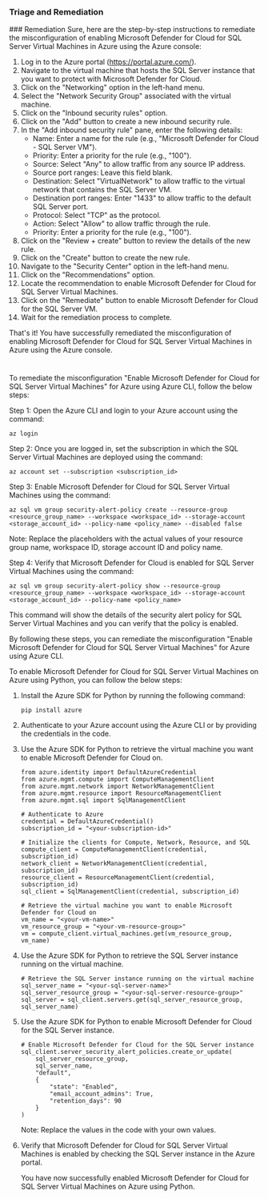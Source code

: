 
### Triage and Remediation
<Tabs>
<Tab title='Remediation'>
### Remediation

<AccordionGroup>
<Accordion title='Using Console' defaultOpen='true'>
Sure, here are the step-by-step instructions to remediate the misconfiguration of enabling Microsoft Defender for Cloud for SQL Server Virtual Machines in Azure using the Azure console:

1. Log in to the Azure portal (https://portal.azure.com/).
2. Navigate to the virtual machine that hosts the SQL Server instance that you want to protect with Microsoft Defender for Cloud.
3. Click on the "Networking" option in the left-hand menu.
4. Select the "Network Security Group" associated with the virtual machine.
5. Click on the "Inbound security rules" option.
6. Click on the "Add" button to create a new inbound security rule.
7. In the "Add inbound security rule" pane, enter the following details:
   - Name: Enter a name for the rule (e.g., "Microsoft Defender for Cloud - SQL Server VM").
   - Priority: Enter a priority for the rule (e.g., "100").
   - Source: Select "Any" to allow traffic from any source IP address.
   - Source port ranges: Leave this field blank.
   - Destination: Select "VirtualNetwork" to allow traffic to the virtual network that contains the SQL Server VM.
   - Destination port ranges: Enter "1433" to allow traffic to the default SQL Server port.
   - Protocol: Select "TCP" as the protocol.
   - Action: Select "Allow" to allow traffic through the rule.
   - Priority: Enter a priority for the rule (e.g., "100").
8. Click on the "Review + create" button to review the details of the new rule.
9. Click on the "Create" button to create the new rule.
10. Navigate to the "Security Center" option in the left-hand menu.
11. Click on the "Recommendations" option.
12. Locate the recommendation to enable Microsoft Defender for Cloud for SQL Server Virtual Machines.
13. Click on the "Remediate" button to enable Microsoft Defender for Cloud for the SQL Server VM.
14. Wait for the remediation process to complete.

That's it! You have successfully remediated the misconfiguration of enabling Microsoft Defender for Cloud for SQL Server Virtual Machines in Azure using the Azure console.

#
</Accordion>

<Accordion title='Using CLI'>
To remediate the misconfiguration "Enable Microsoft Defender for Cloud for SQL Server Virtual Machines" for Azure using Azure CLI, follow the below steps:

Step 1: Open the Azure CLI and login to your Azure account using the command:

```
az login
```

Step 2: Once you are logged in, set the subscription in which the SQL Server Virtual Machines are deployed using the command:

```
az account set --subscription <subscription_id>
```

Step 3: Enable Microsoft Defender for Cloud for SQL Server Virtual Machines using the command:

```
az sql vm group security-alert-policy create --resource-group <resource_group_name> --workspace <workspace_id> --storage-account <storage_account_id> --policy-name <policy_name> --disabled false
```

Note: Replace the placeholders with the actual values of your resource group name, workspace ID, storage account ID and policy name.

Step 4: Verify that Microsoft Defender for Cloud is enabled for SQL Server Virtual Machines using the command:

```
az sql vm group security-alert-policy show --resource-group <resource_group_name> --workspace <workspace_id> --storage-account <storage_account_id> --policy-name <policy_name>
```

This command will show the details of the security alert policy for SQL Server Virtual Machines and you can verify that the policy is enabled.

By following these steps, you can remediate the misconfiguration "Enable Microsoft Defender for Cloud for SQL Server Virtual Machines" for Azure using Azure CLI.
</Accordion>

<Accordion title='Using Python'>
To enable Microsoft Defender for Cloud for SQL Server Virtual Machines on Azure using Python, you can follow the below steps:

1. Install the Azure SDK for Python by running the following command:

   ```
   pip install azure
   ```

2. Authenticate to your Azure account using the Azure CLI or by providing the credentials in the code. 

3. Use the Azure SDK for Python to retrieve the virtual machine you want to enable Microsoft Defender for Cloud on.

   ```
   from azure.identity import DefaultAzureCredential
   from azure.mgmt.compute import ComputeManagementClient
   from azure.mgmt.network import NetworkManagementClient
   from azure.mgmt.resource import ResourceManagementClient
   from azure.mgmt.sql import SqlManagementClient
   
   # Authenticate to Azure
   credential = DefaultAzureCredential()
   subscription_id = "<your-subscription-id>"
   
   # Initialize the clients for Compute, Network, Resource, and SQL
   compute_client = ComputeManagementClient(credential, subscription_id)
   network_client = NetworkManagementClient(credential, subscription_id)
   resource_client = ResourceManagementClient(credential, subscription_id)
   sql_client = SqlManagementClient(credential, subscription_id)
   
   # Retrieve the virtual machine you want to enable Microsoft Defender for Cloud on
   vm_name = "<your-vm-name>"
   vm_resource_group = "<your-vm-resource-group>"
   vm = compute_client.virtual_machines.get(vm_resource_group, vm_name)
   ```

4. Use the Azure SDK for Python to retrieve the SQL Server instance running on the virtual machine.

   ```
   # Retrieve the SQL Server instance running on the virtual machine
   sql_server_name = "<your-sql-server-name>"
   sql_server_resource_group = "<your-sql-server-resource-group>"
   sql_server = sql_client.servers.get(sql_server_resource_group, sql_server_name)
   ```

5. Use the Azure SDK for Python to enable Microsoft Defender for Cloud for the SQL Server instance.

   ```
   # Enable Microsoft Defender for Cloud for the SQL Server instance
   sql_client.server_security_alert_policies.create_or_update(
       sql_server_resource_group,
       sql_server_name,
       "default",
       {
           "state": "Enabled",
           "email_account_admins": True,
           "retention_days": 90
       }
   )
   ```

   Note: Replace the values in the code with your own values.

6. Verify that Microsoft Defender for Cloud for SQL Server Virtual Machines is enabled by checking the SQL Server instance in the Azure portal.

   You have now successfully enabled Microsoft Defender for Cloud for SQL Server Virtual Machines on Azure using Python.
</Accordion>

</AccordionGroup>
</Tab>
</Tabs>
